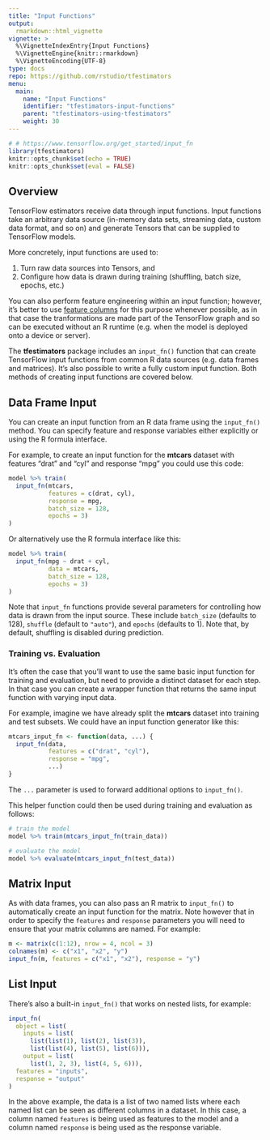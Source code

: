 ```yaml
---
title: "Input Functions"
output: 
  rmarkdown::html_vignette
vignette: >
  %\VignetteIndexEntry{Input Functions}
  %\VignetteEngine{knitr::rmarkdown}
  %\VignetteEncoding{UTF-8}
type: docs
repo: https://github.com/rstudio/tfestimators
menu:
  main:
    name: "Input Functions"
    identifier: "tfestimators-input-functions"
    parent: "tfestimators-using-tfestimators"
    weight: 30
---
```



```r
# # https://www.tensorflow.org/get_started/input_fn
library(tfestimators)
knitr::opts_chunk$set(echo = TRUE)
knitr::opts_chunk$set(eval = FALSE)
```


## Overview

TensorFlow estimators receive data through input functions. Input functions take an arbitrary data source (in-memory data sets, streaming data, custom data format, and so on) and generate Tensors that can be supplied to TensorFlow models.

More concretely, input functions are used to:

1) Turn raw data sources into Tensors, and
2) Configure how data is drawn during training (shuffling, batch size, epochs, etc.)

You can also perform feature engineering within an input function; however, it's better to use [feature columns](../feature_columns/) for this purpose whenever possible, as in that case the tranformations are made part of the TensorFlow graph and so can be executed without an R runtime (e.g. when the model is deployed onto a device or server).

The **tfestimators** package includes an `input_fn()` function that can create TensorFlow input functions from common R data sources (e.g. data frames and matrices). It's also possible to write a fully custom input function. Both methods of creating input functions are covered below.

## Data Frame Input

You can create an input function from an R data frame using the `input_fn()` method. You can specify feature and response variables either explicitly or using the R formula interface.

For example, to create an input function for the **mtcars** dataset with features "drat" and "cyl" and response "mpg" you could use this code:

```r
model %>% train(
  input_fn(mtcars, 
           features = c(drat, cyl), 
           response = mpg,
           batch_size = 128,
           epochs = 3)
)
```

Or alternatively use the R formula interface like this:

```r
model %>% train(
  input_fn(mpg ~ drat + cyl, 
           data = mtcars,
           batch_size = 128,
           epochs = 3)
)
```

Note that `input_fn` functions provide several parameters for controlling how data is drawn from the input source. These include `batch_size` (defaults to 128), `shuffle` (default to `"auto"`), and `epochs` (defaults to 1). Note that, by default, shuffling is disabled during prediction.


### Training vs. Evaluation

It's often the case that you'll want to use the same basic input function for training and evaluation, but need to provide a distinct dataset for each step. In that case you can create a wrapper function that returns the same input function with varying input data.

For example, imagine we have already split the **mtcars** dataset into training and test subsets. We could have an input function generator like this:

```r
mtcars_input_fn <- function(data, ...) {
  input_fn(data,
           features = c("drat", "cyl"),
           response = "mpg",
           ...)
}
```

The `...` parameter is used to forward additional options to `input_fn()`.

This helper function could then be used during training and evaluation as follows:

```r
# train the model
model %>% train(mtcars_input_fn(train_data))

# evaluate the model
model %>% evaluate(mtcars_input_fn(test_data))
```

## Matrix Input

As with data frames, you can also pass an R matrix to `input_fn()` to automatically create an input function for the matrix. Note however that in order to specify the `features` and `response` parameters you will need to ensure that your matrix columns are named. For example:

```r
m <- matrix(c(1:12), nrow = 4, ncol = 3)
colnames(m) <- c("x1", "x2", "y")
input_fn(m, features = c("x1", "x2"), response = "y")
```

## List Input

There's also a built-in `input_fn()` that works on nested lists, for example:

```r
input_fn(
  object = list(
    inputs = list(
      list(list(1), list(2), list(3)),
      list(list(4), list(5), list(6))),
    output = list(
      list(1, 2, 3), list(4, 5, 6))),
  features = "inputs",
  response = "output"
)
```

In the above example, the data is a list of two named lists where each named list can be seen as different columns in a dataset. In this case, a column named `features` is being used as features to the model and a column named `response` is being used as the response variable.
